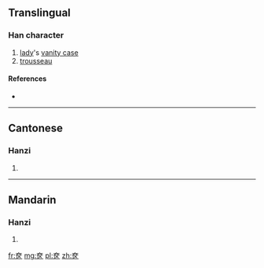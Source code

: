 {{also|奩}}
==Translingual==

===Han character===
{{Han char|rn=37|rad=大|as=04|sn=7|four=|canj=大尸大 (KSK)}}

# [[lady]]'s [[vanity case]]
# [[trousseau]]

====References====
* {{Han ref|kx=0250.161|hdz=10529.090|uh=5941|ud=22849}}

----

==Cantonese==

===Hanzi===
{{yue-hanzi|jyut=|y=lim4|tra=奩}}

# {{defn|lang=yue|sort=大04}}

----

==Mandarin==

===Hanzi===
{{cmn-hanzi|tra=奩|pin=[[lián]] ([[lian2]]), [[dī]] ([[di1]])|wg=lien<sup>2</sup>, ti<sup>1</sup>}}

# {{defn|lang=cmn|sort=大04}}

[[fr:奁]]
[[mg:奁]]
[[pl:奁]]
[[zh:奁]]